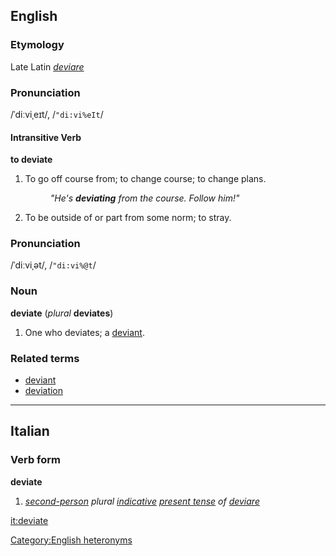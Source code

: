 ==English==
===Etymology===
Late Latin ''[[deviare]]''
=== Pronunciation ===
/ˈdiːviˌeɪt/, /<tt>"di:vi%eIt</tt>/

==== Intransitive Verb ====
'''to deviate'''

# To go off course from; to change course; to change plans.
#: ''"He's '''deviating''' from the course.  Follow him!"''
# To be outside of or part from some norm; to stray.

=== Pronunciation ===
/ˈdiːviˌət/, /<tt>"di:vi%@t</tt>/

=== Noun ===
'''deviate''' (''plural'' '''deviates''')

# One who deviates; a [[deviant]].

===Related terms===
*[[deviant]]
*[[deviation]]

----
==Italian==
===Verb form===
'''deviate'''

#''[[second-person]] plural [[indicative]] [[present tense]] of [[deviare]]''

[[Category:English heteronyms]]

[[it:deviate]]